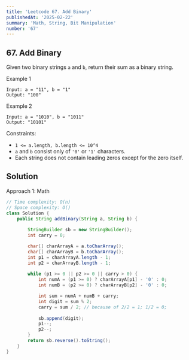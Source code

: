 ```yaml
---
title: 'Leetcode 67. Add Binary'
publishedAt: '2025-02-22'
summary: 'Math, String, Bit Manipulation'
number: '67'
---
```


## 67. Add Binary

Given two binary strings `a` and `b`, return their sum as a binary string.

Example 1
`````
Input: a = "11", b = "1"
Output: "100"
`````

Example 2
`````
Input: a = "1010", b = "1011"
Output: "10101"
`````


Constraints:

- `1 <= a.length, b.length <= 10^4`
- `a` and `b` consist only of `'0'` or `'1'` characters.
- Each string does not contain leading zeros except for the zero itself.


## Solution
Approach 1: Math
````JAVA
// Time complexity: O(n)
// Space complexity: O()
class Solution {
    public String addBinary(String a, String b) {
        
        StringBuilder sb = new StringBuilder();
        int carry = 0;

        char[] charArrayA = a.toCharArray();
        char[] charArrayB = b.toCharArray();
        int p1 = charArrayA.length - 1;
        int p2 = charArrayB.length - 1;
        
        while (p1 >= 0 || p2 >= 0 || carry > 0) {
            int numA = (p1 >= 0) ? charArrayA[p1] - '0' : 0;
            int numB = (p2 >= 0) ? charArrayB[p2] - '0' : 0;

            int sum = numA + numB + carry; 
            int digit = sum % 2;
            carry = sum / 2; // because of 2/2 = 1; 1/2 = 0;
            
            sb.append(digit);
            p1--;
            p2--;
        }
        return sb.reverse().toString();
    }
}
````